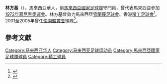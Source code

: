 '''林方基'''（{{bd|1950年|2月22日|}}），馬來西亞華人，前[[馬來西亞國家足球隊|馬來西亞國家足球隊]]守門員，曾代表馬來西亞參加[[1972年夏季奥林匹克运动会|1972年慕尼黑奧運會]]。林方基曾效力馬來西亞[[雪蘭莪足球會|雪蘭莪足球會]]、香港[[精工體育會|精工足球會]]<ref>{{cite web|title=踢陈树祯杯为教育 华足名宿风采再现|url=http://dailynews.sina.com/gb/news/spt/sptothers/kwongwah/20100503/01511410415.html|access-date=2016-08-20|work=光华日报|archive-url=https://web.archive.org/web/20140201222931/http://dailynews.sina.com/gb/news/spt/sptothers/kwongwah/20100503/01511410415.html|archive-date=2014-02-01|dead-url=no}}</ref>。2001至2005年曾任[[愉園體育會|愉園體育會]]領隊<ref>{{cite web|title=愉園下季任新領隊|url=http://www.hkfa.com/news_details/2879|access-date=2016-08-20|work=HKFA|archive-url=https://web.archive.org/web/20160822204221/http://www.hkfa.com/news_details/2879|archive-date=2016-08-22|dead-url=yes}}</ref>。

==參考文獻==
{{reflist}}
[[Category:马来西亚华人|Category:马来西亚华人]]
[[Category:马来西亚足球运动员|Category:马来西亚足球运动员]]
[[Category:馬來西亞國家足球隊球員|Category:馬來西亞國家足球隊球員]]
[[Category:精工球員|Category:精工球員]]
